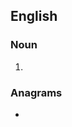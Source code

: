 {{also|Beemers}}
==English==

===Noun===
{{head|en|noun plural form}}

# {{plural of|beemer|lang=en}}

===Anagrams===
* {{anagrams|en|Embrees|berseem}}